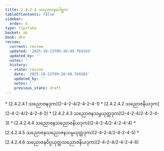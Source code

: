 ```yaml
---
title: 2.4.2.4 သညောဇနဂေါစ္ဆက
tableOfContents: false
sidebar:
  order: 4
type: tipitaka
basket: ab
book: dhs
review:
  current: review
  updated: '2025-10-23T09:20:49.769183'
  updated_by: ''
  notes: ''
  history:
  - state: review
    date: '2025-10-23T09:20:49.769183'
    updated_by: ''
    notes: ''
    previous_state: draft
---
```



<ReviewStatus review={frontmatter.review} showDetails={true} />

<HypothesisAnnotation frontmatter={frontmatter} />

<DynamicBreadcrumb />



<TableOfContents book="dhs" section="2.4.2.4">
* [2.4.2.4.1 သညောဇနဒုက](2-4-2-4/2-4-2-4-1)
* [2.4.2.4.2 သညောဇနိယဒုက](2-4-2-4/2-4-2-4-2)
* [2.4.2.4.3 သညောဇနသမ္ပယုတ္တဒုက](2-4-2-4/2-4-2-4-3)
* [2.4.2.4.4 သညောဇနသညောဇနိယဒုက](2-4-2-4/2-4-2-4-4)
* [2.4.2.4.5 သညောဇနသညောဇနသမ္ပယုတ္တဒုက](2-4-2-4/2-4-2-4-5)
* [2.4.2.4.6 သညောဇနဝိပ္ပယုတ္တသညောဇနိယဒုက](2-4-2-4/2-4-2-4-6)
</TableOfContents>